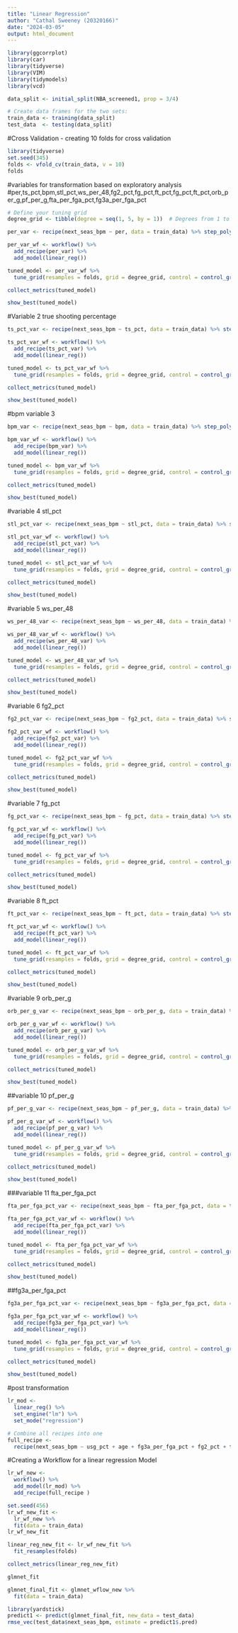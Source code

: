 ---
title: "Linear Regression"
author: "Cathal Sweeney (20320166)"
date: "2024-03-05"
output: html_document
---


```{r}
library(ggcorrplot)
library(car)
library(tidyverse)
library(VIM)
library(tidymodels)
library(vcd)

```

```{r}
data_split <- initial_split(NBA_screened1, prop = 3/4)

# Create data frames for the two sets:
train_data <- training(data_split)
test_data  <- testing(data_split)

```

#Cross Validation - creating 10 folds for  cross validation
```{r}
library(tidyverse)
set.seed(345)
folds <- vfold_cv(train_data, v = 10)
folds
```
#variables for transformation based on exploratory analysis
#per,ts_pct,bpm,stl_pct,ws_per_48,fg2_pct,fg_pct,ft_pct,fg_pct,ft_pct,orb_per_g,pf_per_g,fta_per_fga_pct,fg3a_per_fga_pct

```{r}
# Define your tuning grid
degree_grid <- tibble(degree = seq(1, 5, by = 1))  # Degrees from 1 to 5
```

```{r}
per_var <- recipe(next_seas_bpm ~ per, data = train_data) %>% step_poly(per, degree = tune())
```

```{r}
per_var_wf <- workflow() %>%
  add_recipe(per_var) %>%
  add_model(linear_reg())
```

```{r}
tuned_model <- per_var_wf %>%
  tune_grid(resamples = folds, grid = degree_grid, control = control_grid(verbose = TRUE))
```

```{r}
collect_metrics(tuned_model)
```


```{r}
show_best(tuned_model)
```
#Variable 2 true shooting percentage 
```{r}
ts_pct_var <- recipe(next_seas_bpm ~ ts_pct, data = train_data) %>% step_poly(ts_pct, degree = tune())
```

```{r}
ts_pct_var_wf <- workflow() %>%
  add_recipe(ts_pct_var) %>%
  add_model(linear_reg())
```

```{r}
tuned_model <- ts_pct_var_wf %>%
  tune_grid(resamples = folds, grid = degree_grid, control = control_grid(verbose = TRUE))
```

```{r}
collect_metrics(tuned_model)
```


```{r}
show_best(tuned_model)
```
#bpm variable 3 

```{r}
bpm_var <- recipe(next_seas_bpm ~ bpm, data = train_data) %>% step_poly(bpm, degree = tune())
```

```{r}
bpm_var_wf <- workflow() %>%
  add_recipe(bpm_var) %>%
  add_model(linear_reg())
```

```{r}
tuned_model <- bpm_var_wf %>%
  tune_grid(resamples = folds, grid = degree_grid, control = control_grid(verbose = TRUE))
```

```{r}
collect_metrics(tuned_model)
```


```{r}
show_best(tuned_model)
```

#variable 4 stl_pct
```{r}
stl_pct_var <- recipe(next_seas_bpm ~ stl_pct, data = train_data) %>% step_poly(stl_pct, degree = tune())
```

```{r}
stl_pct_var_wf <- workflow() %>%
  add_recipe(stl_pct_var) %>%
  add_model(linear_reg())
```

```{r}
tuned_model <- stl_pct_var_wf %>%
  tune_grid(resamples = folds, grid = degree_grid, control = control_grid(verbose = TRUE))
```

```{r}
collect_metrics(tuned_model)
```


```{r}
show_best(tuned_model)
```

#variable 5 ws_per_48

```{r}
ws_per_48_var <- recipe(next_seas_bpm ~ ws_per_48, data = train_data) %>% step_poly(ws_per_48, degree = tune())
```

```{r}
ws_per_48_var_wf <- workflow() %>%
  add_recipe(ws_per_48_var) %>%
  add_model(linear_reg())
```

```{r}
tuned_model <- ws_per_48_var_wf %>%
  tune_grid(resamples = folds, grid = degree_grid, control = control_grid(verbose = TRUE))
```

```{r}
collect_metrics(tuned_model)
```


```{r}
show_best(tuned_model)
```

#variable 6 fg2_pct
```{r}
fg2_pct_var <- recipe(next_seas_bpm ~ fg2_pct, data = train_data) %>% step_poly(fg2_pct, degree = tune())
```

```{r}
fg2_pct_var_wf <- workflow() %>%
  add_recipe(fg2_pct_var) %>%
  add_model(linear_reg())
```

```{r}
tuned_model <- fg2_pct_var_wf %>%
  tune_grid(resamples = folds, grid = degree_grid, control = control_grid(verbose = TRUE))
```

```{r}
collect_metrics(tuned_model)
```


```{r}
show_best(tuned_model)
```

#variable 7 fg_pct
```{r}
fg_pct_var <- recipe(next_seas_bpm ~ fg_pct, data = train_data) %>% step_poly(fg_pct, degree = tune())
```

```{r}
fg_pct_var_wf <- workflow() %>%
  add_recipe(fg_pct_var) %>%
  add_model(linear_reg())
```

```{r}
tuned_model <- fg_pct_var_wf %>%
  tune_grid(resamples = folds, grid = degree_grid, control = control_grid(verbose = TRUE))
```

```{r}
collect_metrics(tuned_model)
```


```{r}
show_best(tuned_model)
```

#variable 8 ft_pct
```{r}
ft_pct_var <- recipe(next_seas_bpm ~ ft_pct, data = train_data) %>% step_poly(ft_pct, degree = tune())
```

```{r}
ft_pct_var_wf <- workflow() %>%
  add_recipe(ft_pct_var) %>%
  add_model(linear_reg())
```

```{r}
tuned_model <- ft_pct_var_wf %>%
  tune_grid(resamples = folds, grid = degree_grid, control = control_grid(verbose = TRUE))
```

```{r}
collect_metrics(tuned_model)
```


```{r}
show_best(tuned_model)
```

#variable 9 orb_per_g
```{r}
orb_per_g_var <- recipe(next_seas_bpm ~ orb_per_g, data = train_data) %>% step_poly(orb_per_g, degree = tune())
```

```{r}
orb_per_g_var_wf <- workflow() %>%
  add_recipe(orb_per_g_var) %>%
  add_model(linear_reg())
```

```{r}
tuned_model <- orb_per_g_var_wf %>%
  tune_grid(resamples = folds, grid = degree_grid, control = control_grid(verbose = TRUE))
```

```{r}
collect_metrics(tuned_model)
```


```{r}
show_best(tuned_model)
```
##variable 10 pf_per_g
```{r}
pf_per_g_var <- recipe(next_seas_bpm ~ pf_per_g, data = train_data) %>% step_poly(pf_per_g, degree = tune())
```

```{r}
pf_per_g_var_wf <- workflow() %>%
  add_recipe(pf_per_g_var) %>%
  add_model(linear_reg())
```

```{r}
tuned_model <- pf_per_g_var_wf %>%
  tune_grid(resamples = folds, grid = degree_grid, control = control_grid(verbose = TRUE))
```

```{r}
collect_metrics(tuned_model)
```


```{r}
show_best(tuned_model)
```

###variable 11 fta_per_fga_pct
```{r}
fta_per_fga_pct_var <- recipe(next_seas_bpm ~ fta_per_fga_pct, data = train_data) %>% step_poly(fta_per_fga_pct, degree = tune())
```

```{r}
fta_per_fga_pct_var_wf <- workflow() %>%
  add_recipe(fta_per_fga_pct_var) %>%
  add_model(linear_reg())
```

```{r}
tuned_model <- fta_per_fga_pct_var_wf %>%
  tune_grid(resamples = folds, grid = degree_grid, control = control_grid(verbose = TRUE))
```

```{r}
collect_metrics(tuned_model)
```


```{r}
show_best(tuned_model)
```

##fg3a_per_fga_pct
```{r}
fg3a_per_fga_pct_var <- recipe(next_seas_bpm ~ fg3a_per_fga_pct, data = train_data) %>% step_poly(fg3a_per_fga_pct, degree = tune())
```

```{r}
fg3a_per_fga_pct_var_wf <- workflow() %>%
  add_recipe(fg3a_per_fga_pct_var) %>%
  add_model(linear_reg())
```

```{r}
tuned_model <- fg3a_per_fga_pct_var_wf %>%
  tune_grid(resamples = folds, grid = degree_grid, control = control_grid(verbose = TRUE))
```

```{r}
collect_metrics(tuned_model)
```


```{r}
show_best(tuned_model)
```

#post transformation



```{r}
lr_mod <- 
  linear_reg() %>%
  set_engine("lm") %>%
  set_mode("regression")
```

```{r}
# Combine all recipes into one
full_recipe <- 
  recipe(next_seas_bpm ~ usg_pct + age + fg3a_per_fga_pct + fg2_pct + trb_pct + ft_pct+ fta_per_fga_pct +  ft_per_g + ast_per_g + pts_per_g + mp  + trb_per_g + gs + g + mp_per_g  + fg_pct + fg3_per_g   + fg2_per_g   + orb_per_g + orb_pct + stl_per_g + blk_per_g + tov_per_g + pf_per_g + per + ts_pct + fta_per_fga_pct + stl_pct + tov_pct + bpm +pos , data = train_data)
```


#Creating a Workflow for a linear regression Model
```{r}
lr_wf_new <- 
  workflow() %>%
  add_model(lr_mod) %>%
  add_recipe(full_recipe )
```


```{r}
set.seed(456)
lr_wf_new_fit <- 
  lr_wf_new %>%
  fit(data = train_data)
lr_wf_new_fit
```

```{r}
linear_reg_new_fit <- lr_wf_new_fit %>%
  fit_resamples(folds)
```


```{r}
collect_metrics(linear_reg_new_fit)
```


```{r}
glmnet_fit
```

```{r}
glmnet_final_fit <- glmnet_wflow_new %>% 
  fit(data = train_data)

library(yardstick)
predict1 <- predict(glmnet_final_fit, new_data = test_data)
rmse_vec(test_data$next_seas_bpm, estimate = predict1$.pred)
```






